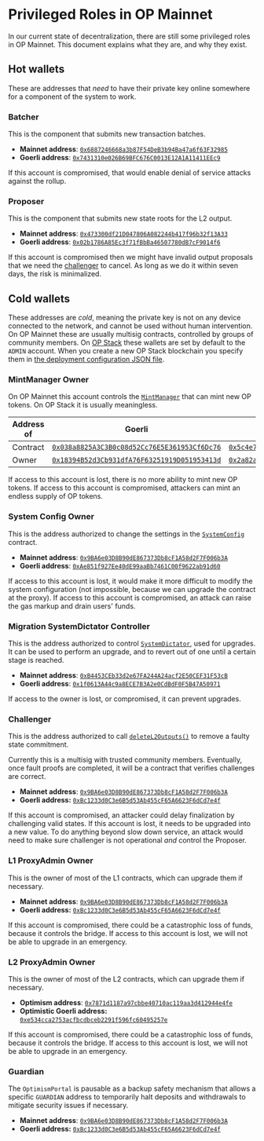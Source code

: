 # Privileged Roles in OP Mainnet

In our current state of decentralization, there are still some privileged roles in OP Mainnet. This document explains what they are, and why they exist.

## Hot wallets

These are addresses that *need* to have their private key online somewhere for a component of the system to work.

### Batcher

This is the component that submits new transaction batches.

*   **Mainnet address**: [`0x6887246668a3b87F54DeB3b94Ba47a6f63F32985`](https://etherscan.io/address/0x6887246668a3b87F54DeB3b94Ba47a6f63F32985)
*   **Goerli address**: [`0x7431310e026B69BFC676C0013E12A1A11411EEc9`](https://goerli.etherscan.io/address/0x7431310e026B69BFC676C0013E12A1A11411EEc9)

If this account is compromised, that would enable denial of service attacks against the rollup.

### Proposer

This is the component that submits new state roots for the L2 output.

*   **Mainnet address**: [`0x473300df21D047806A082244b417f96b32f13A33`](https://etherscan.io/address/0x473300df21D047806A082244b417f96b32f13A33)
*   **Goerli address**: [`0x02b1786A85Ec3f71fBbBa46507780dB7cF9014f6`](https://goerli.etherscan.io/address/0x02b1786A85Ec3f71fBbBa46507780dB7cF9014f6)

If this account is compromised then we might have invalid output proposals that we need the [challenger](#challenger) to cancel.
As long as we do it within seven days, the risk is minimalized.

## Cold wallets

These addresses are *cold*, meaning the private key is not on any device connected to the network, and cannot be used without human intervention.
On OP Mainnet these are usually multisig contracts, controlled by groups of community members.
On [OP Stack](/getting-started-op-stack) these wallets are set by default to the `ADMIN` account.
When you create a new OP Stack blockchain you specify them in [the deployment configuration JSON file](https://github.com/ethereum-optimism/optimism/blob/62c7f3b05a70027b30054d4c8974f44000606fb7/packages/contracts-bedrock/deploy-config/getting-started.json).

### MintManager Owner

On OP Mainnet this account controls the [`MintManager`](https://github.com/ethereum-optimism/optimism/blob/62c7f3b05a70027b30054d4c8974f44000606fb7/packages/contracts-bedrock/contracts/governance/MintManager.sol) that can mint new OP tokens.
On OP Stack it is usually meaningless.

| Address of | Goerli | Mainnet |
| - | - | - |
| Contract | [`0x038a8825A3C3B0c08d52Cc76E5E361953Cf6Dc76`](https://goerli.etherscan.io/address/0x038a8825A3C3B0c08d52Cc76E5E361953Cf6Dc76) | [`0x5c4e7ba1e219e47948e6e3f55019a647ba501005`](https://optimistic.etherscan.io/address/0x5c4e7ba1e219e47948e6e3f55019a647ba501005)
| Owner | [`0x18394B52d3Cb931dfA76F63251919D051953413d`](https://goerli.etherscan.io/address/0x18394B52d3Cb931dfA76F63251919D051953413d) | [`0x2a82ae142b2e62cb7d10b55e323acb1cab663a26`](https://optimistic.etherscan.io/address/0x2a82ae142b2e62cb7d10b55e323acb1cab663a26)

If access to this account is lost, there is no more ability to mint new OP tokens.
If access to this account is compromised, attackers can mint an endless supply of OP tokens.

### System Config Owner

This is the address authorized to change the settings in the [`SystemConfig`](https://github.com/ethereum-optimism/optimism/blob/62c7f3b05a70027b30054d4c8974f44000606fb7/packages/contracts-bedrock/contracts/L1/SystemConfig.sol) contract.

*   **Mainnet address**: [`0x9BA6e03D8B90dE867373Db8cF1A58d2F7F006b3A`](https://etherscan.io/address/0x9BA6e03D8B90dE867373Db8cF1A58d2F7F006b3A)
*   **Goerli address**: [`0xAe851f927Ee40dE99aaBb7461C00f9622ab91d60`](https://goerli.etherscan.io/address/0xAe851f927Ee40dE99aaBb7461C00f9622ab91d60#readProxyContract)

If access to this account is lost, it would make it more difficult to modify the system configuration (not impossible, because we can upgrade the contract at the proxy).
If access to this account is compromised, an attack can raise the gas markup and drain users' funds.

### Migration SystemDictator Controller

This is the address authorized to control [`SystemDictator`](https://github.com/ethereum-optimism/optimism/blob/62c7f3b05a70027b30054d4c8974f44000606fb7/packages/contracts-bedrock/contracts/deployment/SystemDictator.sol), used for upgrades.
It can be used to perform an upgrade, and to revert out of one until a certain stage is reached.

*   **Mainnet address**: [`0xB4453CEb33d2e67FA244A24acf2E50CEF31F53cB`](https://etherscan.io/address/0xB4453CEb33d2e67FA244A24acf2E50CEF31F53cB)
*   **Goerli address**: [`0x1f0613A44c9a8ECE7B3A2e0CdBdF0F5B47A50971`](https://goerli.etherscan.io/address/0x1f0613A44c9a8ECE7B3A2e0CdBdF0F5B47A50971#readProxyContract)

If access to the owner is lost, or compromised, it can prevent upgrades.

### Challenger

This is the address authorized to call [`deleteL2Outputs()`](https://github.com/ethereum-optimism/optimism/blob/62c7f3b05a70027b30054d4c8974f44000606fb7/packages/contracts-bedrock/contracts/L1/L2OutputOracle.sol#L133-L167) to remove a faulty state commitment.

Currently this is a multisig with trusted community members.
Eventually, once fault proofs are completed, it will be a contract that verifies challenges are correct.

*   **Mainnet address**: [`0x9BA6e03D8B90dE867373Db8cF1A58d2F7F006b3A`](https://etherscan.io/address/0x9BA6e03D8B90dE867373Db8cF1A58d2F7F006b3A)
*   **Goerli address:** [`0xBc1233d0C3e6B5d53Ab455cF65A6623F6dCd7e4f`](https://goerli.etherscan.io/address/0xBc1233d0C3e6B5d53Ab455cF65A6623F6dCd7e4f#readProxyContract)

If this account is compromised, an attacker could delay finalization by challenging valid states.
If this account is lost, it needs to be upgraded into a new value.
To do anything beyond slow down service, an attack would need to make sure challenger is not operational *and* control the Proposer.

### L1 ProxyAdmin Owner

This is the owner of most of the L1 contracts, which can upgrade them if necessary.

*   **Mainnet address**: [`0x9BA6e03D8B90dE867373Db8cF1A58d2F7F006b3A`](https://etherscan.io/address/0x9BA6e03D8B90dE867373Db8cF1A58d2F7F006b3A)
*   **Goerli address:** [`0xBc1233d0C3e6B5d53Ab455cF65A6623F6dCd7e4f`](https://goerli.etherscan.io/address/0xBc1233d0C3e6B5d53Ab455cF65A6623F6dCd7e4f#readProxyContract)

If this account is compromised, there could be a catastrophic loss of funds, because it controls the bridge.
If access to this account is lost, we will not be able to upgrade in an emergency.

### L2 ProxyAdmin Owner

This is the owner of most of the L2 contracts, which can upgrade them if necessary.

*   **Optimism address**: [`0x7871d1187a97cbbe40710ac119aa3d412944e4fe`](https://optimistic.etherscan.io/address/0x7871d1187a97cbbe40710ac119aa3d412944e4fe)
*   **Optimistic Goerli address:** [`0xe534cca2753acfbcdbceb2291f596fc60495257e`](https://goerli-optimism.etherscan.io/address/0xe534cca2753acfbcdbceb2291f596fc60495257e)

If this account is compromised, there could be a catastrophic loss of funds, because it controls the bridge.
If access to this account is lost, we will not be able to upgrade in an emergency.

### Guardian

The `OptimismPortal` is pausable as a backup safety mechanism that allows a specific `GUARDIAN` address to temporarily halt deposits and withdrawals to mitigate security issues if necessary.

*   **Mainnet address**: [`0x9BA6e03D8B90dE867373Db8cF1A58d2F7F006b3A`](https://etherscan.io/address/0x9BA6e03D8B90dE867373Db8cF1A58d2F7F006b3A)
*   **Goerli address:** [`0xBc1233d0C3e6B5d53Ab455cF65A6623F6dCd7e4f`](https://goerli.etherscan.io/address/0xBc1233d0C3e6B5d53Ab455cF65A6623F6dCd7e4f#readProxyContract)
